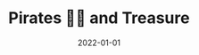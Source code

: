 ---
cover: "./pirates.png"
date: "2022-01-01"
title: "Pirates 🏴‍☠️ and Treasure"
defer: false
slug: "/pirates-treasure"
areas:
  -  .

---